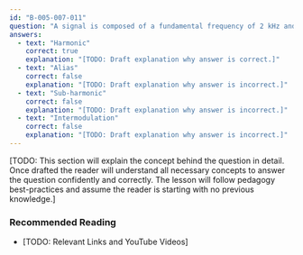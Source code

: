 ```yaml
---
id: "B-005-007-011"
question: "A signal is composed of a fundamental frequency of 2 kHz and another of 4 kHz. What name is given to the 4 kHz signal?"
answers:
  - text: "Harmonic"
    correct: true
    explanation: "[TODO: Draft explanation why answer is correct.]"
  - text: "Alias"
    correct: false
    explanation: "[TODO: Draft explanation why answer is incorrect.]"
  - text: "Sub-harmonic"
    correct: false
    explanation: "[TODO: Draft explanation why answer is incorrect.]"
  - text: "Intermodulation"
    correct: false
    explanation: "[TODO: Draft explanation why answer is incorrect.]"
---
```


[TODO: This section will explain the concept behind the question in detail. Once drafted the reader will understand all necessary concepts to answer the question confidently and correctly. The lesson will follow pedagogy best-practices and assume the reader is starting with no previous knowledge.]

### Recommended Reading

- [TODO: Relevant Links and YouTube Videos]

